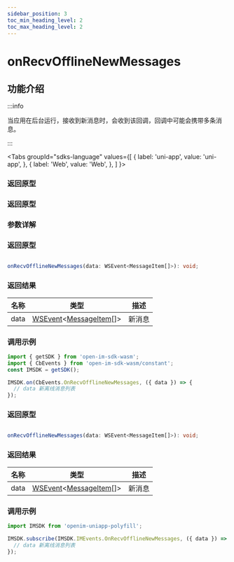 ```yaml
---
sidebar_position: 3
toc_min_heading_level: 2
toc_max_heading_level: 2
---
```


# onRecvOfflineNewMessages

## 功能介绍

:::info

当应用在后台运行，接收到新消息时，会收到该回调，回调中可能会携带多条消息。

:::

<Tabs
groupId="sdks-language"
values={[
{ label: 'uni-app', value: 'uni-app', },
{ label: 'Web', value: 'Web', },
]
}>

<TabItem value="Flutter">

### 返回原型

</TabItem>

<TabItem value="iOS">

### 返回原型

</TabItem>

<TabItem value="Android">

### 参数详解

</TabItem>

<TabItem value="Web">

### 返回原型

```ts showLineNumbers

onRecvOfflineNewMessages(data: WSEvent<MessageItem[]>): void;

```

### 返回结果

| 名称 | 类型                                                                                              | 描述   |
| ---- | ------------------------------------------------------------------------------------------------- | ------ |
| data | [WSEvent](/class/response.mdx)<[MessageItem](/class/message/messageInfo.mdx)[]> | 新消息 |

### 调用示例

```js showLineNumbers
import { getSDK } from 'open-im-sdk-wasm';
import { CbEvents } from 'open-im-sdk-wasm/constant';
const IMSDK = getSDK();

IMSDK.on(CbEvents.OnRecvOfflineNewMessages, ({ data }) => {
  // data 新离线消息列表
});
```

</TabItem>

<TabItem value="uni-app">

### 返回原型

```ts showLineNumbers

onRecvOfflineNewMessages(data: WSEvent<MessageItem[]>): void;

```

### 返回结果

| 名称 | 类型                                                                                              | 描述   |
| ---- | ------------------------------------------------------------------------------------------------- | ------ |
| data | [WSEvent](/class/response.mdx)<[MessageItem](/class/message/messageInfo.mdx)[]> | 新消息 |

### 调用示例

```js showLineNumbers
import IMSDK from 'openim-uniapp-polyfill';

IMSDK.subscribe(IMSDK.IMEvents.OnRecvOfflineNewMessages, ({ data }) => {
  // data 新离线消息列表
});
```

</TabItem>

</Tabs>
